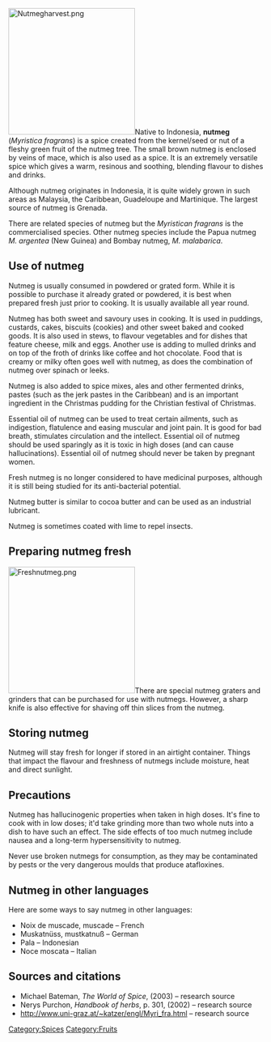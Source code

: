 [[File:Nutmegharvest.png|right|250px]]Native to Indonesia, '''nutmeg''' (''Myristica fragrans'') is a spice created from the kernel/seed or nut of a fleshy green fruit of the nutmeg tree. The small brown nutmeg is enclosed by veins of mace, which is also used as a spice. It is an extremely versatile spice which gives a warm, resinous and soothing, blending flavour to dishes and drinks. 

Although nutmeg originates in Indonesia, it is quite widely grown in such areas as Malaysia, the Caribbean, Guadeloupe and Martinique. The largest source of nutmeg is Grenada.

There are related species of nutmeg but the ''Myristican fragrans'' is the commercialised species. Other nutmeg species include the Papua nutmeg ''M. argentea'' (New Guinea) and Bombay nutmeg, ''M. malabarica''.

== Use of nutmeg ==
Nutmeg is usually consumed in powdered or grated form. While it is possible to purchase it already grated or powdered, it is best when prepared fresh just prior to cooking. It is usually available all year round.

Nutmeg has both sweet and savoury uses in cooking. It is used in puddings, custards, cakes, biscuits (cookies) and other sweet baked and cooked goods. It is also used in stews, to flavour vegetables and for dishes that feature cheese, milk and eggs. Another use is adding to mulled drinks and on top of the froth of drinks like coffee and hot chocolate. Food that is creamy or milky often goes well with nutmeg, as does the combination of nutmeg over spinach or leeks.

Nutmeg is also added to spice mixes, ales and other fermented drinks, pastes (such as the jerk pastes in the Caribbean) and is an important ingredient in the Christmas pudding for the Christian festival of Christmas.

Essential oil of nutmeg can be used to treat certain ailments, such as indigestion, flatulence and easing muscular and joint pain.  It is good for bad breath, stimulates circulation and the intellect. Essential oil of nutmeg should be used sparingly as it is toxic in high doses (and can cause hallucinations). Essential oil of nutmeg should never be taken by pregnant women. 

Fresh nutmeg is no longer considered to have medicinal purposes, although it is still being studied for its anti-bacterial potential.

Nutmeg butter is similar to cocoa butter and can be used as an industrial lubricant.

Nutmeg is sometimes coated with lime to repel insects.

== Preparing nutmeg fresh ==
[[File:Freshnutmeg.png|250px|right]]There are special nutmeg graters and grinders that can be purchased for use with nutmegs. However, a sharp knife is also effective for shaving off thin slices from the nutmeg.

== Storing nutmeg ==
Nutmeg will stay fresh for longer if stored in an airtight container. Things that impact the flavour and freshness of nutmegs include moisture, heat and direct sunlight.

== Precautions ==

Nutmeg has hallucinogenic properties when taken in high doses. It's fine to cook with in low doses; it'd take grinding more than two whole nuts into a dish to have such an effect. The side effects of too much nutmeg include nausea and a long-term hypersensitivity to nutmeg.

Never use broken nutmegs for consumption, as they may be contaminated by pests or the very dangerous moulds that produce atafloxines.

== Nutmeg in other languages ==
Here are some ways to say nutmeg in other languages:
* Noix de muscade, muscade – French
* Muskatnüss, mustkatnuß – German
* Pala – Indonesian
* Noce moscata – Italian

== Sources and citations ==
* Michael Bateman, ''The World of Spice'', (2003) – research source 
* Nerys Purchon, ''Handbook of herbs'', p. 301, (2002) – research source
* http://www.uni-graz.at/~katzer/engl/Myri_fra.html – research source

[[Category:Spices]]
[[Category:Fruits]]